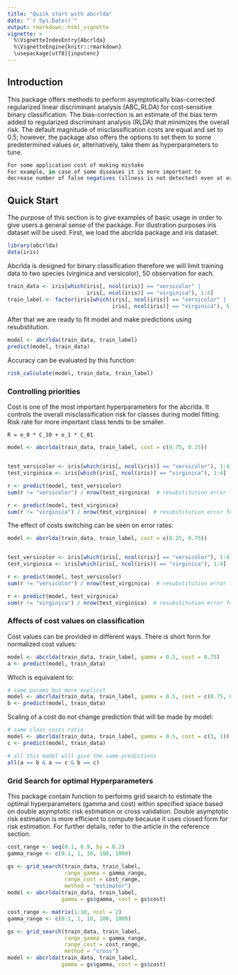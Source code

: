 ```yaml
---
title: "Quick start with abcrlda"
date: "`r Sys.Date()`"
output: rmarkdown::html_vignette
vignette: >
  %\VignetteIndexEntry{Abcrlda}
  %\VignetteEngine{knitr::rmarkdown}
  \usepackage[utf8]{inputenc}
---
```


## Introduction 

This package offers methods to perform asymptotically bias-corrected regularized linear discriminant analysis (ABC_RLDA) for cost-sensitive binary classification. The bias-correction is an estimate of the bias term added to regularized discriminant analysis (RLDA) that minimizes the overall risk. The default magnitude of misclassification costs are equal and set to 0.5; however, the package also offers the options to set them to some predetermined values or, alternatively, take them as hyperparameters to tune.


```r
For some application cost of making mistake
For example, in case of some diseases it is more important to
decrease number of false negatives (illness is not detected) even at expence 
```

## Quick Start
The purpose of this section is to give examples of basic usage in order to give users a general sense of the package.
For illustration purposes iris dataset will be used.
First, we load the abcrlda package and iris dataset.

```r
library(abcrlda)
data(iris)
```

Abcrlda is designed for binary classification therefore we will limit training data to two species (virginica and versicolor), 50 observation for each.

```r
train_data <- iris[which(iris[, ncol(iris)] == "versicolor" |
                         iris[, ncol(iris)] == "virginica"), 1:4]
train_label <- factor(iris[which(iris[, ncol(iris)] == "versicolor" |
                                 iris[, ncol(iris)] == "virginica"), 5])
```

After that we are ready to fit model and make predictions using resubstitution.
```r
model <- abcrlda(train_data, train_label)
predict(model, train_data)
```

Accuracy can be evaluated by this function:
```r
risk_calculate(model, train_data, train_label)
```
### Controlling priorities

Cost is one of the most important hyperparameters for the abcrlda. 
It controls the overall misclassification risk for classes during model fitting.
Risk rate for more important class tends to be smaller. 

`R = e_0 * C_10 + e_1 * C_01`




```r
model <- abcrlda(train_data, train_label, cost = c(0.75, 0.25))


test_versicolor <- iris[which(iris[, ncol(iris)] == "versicolor"), 1:4]
test_virginica <- iris[which(iris[, ncol(iris)] == "virginica"), 1:4]

r <- predict(model, test_versicolor)
sum(r != "versicolor") / nrow(test_virginica)  # resubstitution error for first class

r <- predict(model, test_virginica)
sum(r != "virginica") / nrow(test_virginica)  # resubstitution error for second class

```

The effect of costs switching can be seen on error rates:

```r
model <- abcrlda(train_data, train_label, cost = c(0.25, 0.75))


test_versicolor <- iris[which(iris[, ncol(iris)] == "versicolor"), 1:4]
test_virginica <- iris[which(iris[, ncol(iris)] == "virginica"), 1:4]

r <- predict(model, test_versicolor)
sum(r != "versicolor") / nrow(test_virginica)  # resubstitution error for first class

r <- predict(model, test_virginica)
sum(r != "virginica") / nrow(test_virginica)  # resubstitution error for second class
```


### Affects of cost values on classification

Cost values can be provided in different ways.
There is short form for normalized cost values:

```r
model <- abcrlda(train_data, train_label, gamma = 0.5, cost = 0.75)
a <- predict(model, train_data)
```

Which is equivalent to:

```r
# same params but more explicit
model <- abcrlda(train_data, train_label, gamma = 0.5, cost = c(0.75, 0.25))
b <- predict(model, train_data)
```

Scaling of a cost do not change prediction that will be made by model: 

```r
# same class costs ratio
model <- abcrlda(train_data, train_label, gamma = 0.5, cost = c(3, 1))
c <- predict(model, train_data)

# all this model will give the same predictions
all(a == b & a == c & b == c)
```

### Grid Search for optimal Hyperparameters

This package contain function to performs grid search to estimate the optimal hyperparameters (gamma and cost) within specified space based on double asymptotic risk estimation or cross validation.
Double asymptotic risk estimation is more efficient to compute because it uses closed form for risk estimation. For further details, refer to the article in the reference section.

```r
cost_range <- seq(0.1, 0.9, by = 0.2)
gamma_range <- c(0.1, 1, 10, 100, 1000)

gs <- grid_search(train_data, train_label,
                  range_gamma = gamma_range,
                  range_cost = cost_range,
                  method = "estimator")
model <- abcrlda(train_data, train_label,
                 gamma = gs$gamma, cost = gs$cost)

```

```r
cost_range <- matrix(1:10, ncol = 2)
gamma_range <- c(0.1, 1, 10, 100, 1000)

gs <- grid_search(train_data, train_label,
                  range_gamma = gamma_range,
                  range_cost = cost_range,
                  method = "cross")
model <- abcrlda(train_data, train_label,
                 gamma = gs$gamma, cost = gs$cost)
```
